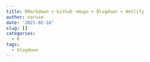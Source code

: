 ```yaml
---
title: RMarkdown + Github +Hugo + Blogdown + Netlify
author: naruse
date: '2021-02-10'
slug: []
categories:
  - R
tags:
  - blogdown
---
```


